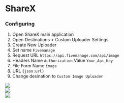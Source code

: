 # ShareX

### Configuring

1. Open ShareX main application
2. Open Destinations > Custom Uploader Settings
3. Create New Uploader
4. Set name `Fivemanage`
5. Request URL `https://api.fivemanage.com/api/image`
6. Headers Name `Authorization` Value `Your_Api_Key`
7. File Form Name `image`
8. URL `{json:url}`
9. Change desination to `Custom Image Uploader`

<div style={{ paddingTop: 10 }}>
<img style={{ borderRadius: 8 }} src="https://i.imgur.com/alyKQoo.png" />
<br/>
<img style={{ borderRadius: 8 }} src="https://i.imgur.com/d5HQlOh.png" />
<br/>
<img style={{ borderRadius: 8 }} src="https://i.imgur.com/w1nWm6o.png" />
</div>